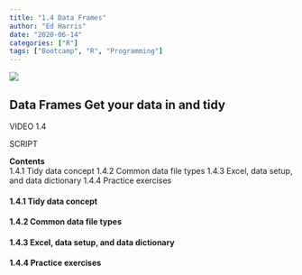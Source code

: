 ```yaml
---
title: "1.4 Data Frames"
author: "Ed Harris"
date: "2020-06-14"
categories: ["R"]
tags: ["Bootcamp", "R", "Programming"]
--- 
```


![ ](/img/hex-sm.png)  

## Data Frames Get your data in and tidy

VIDEO 1.4

SCRIPT


**Contents**  
1.4.1 Tidy data concept
1.4.2 Common data file types
1.4.3 Excel, data setup, and data dictionary
1.4.4 Practice exercises

#### 1.4.1 Tidy data concept



#### 1.4.2 Common data file types



#### 1.4.3 Excel, data setup, and data dictionary



#### 1.4.4 Practice exercises


